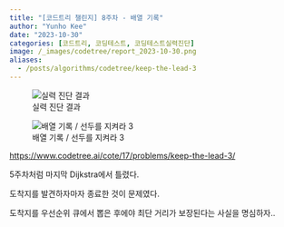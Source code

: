 ```yaml
---
title: "[코드트리 챌린지] 8주차 - 배열 기록"
author: "Yunho Kee"
date: "2023-10-30"
categories: [코드트리, 코딩테스트, 코딩테스트실력진단]
image: /_images/codetree/report_2023-10-30.png
aliases:
  - /posts/algorithms/codetree/keep-the-lead-3
---
```


::: {layout="[526, 474]" layout-valign="bottom"}
![실력 진단 결과]({{< meta image >}})

![배열 기록 / 선두를 지켜라 3](/_images/codetree/화면 캡처 2023-10-30 235037.jpg)
:::

<https://www.codetree.ai/cote/17/problems/keep-the-lead-3/>

5주차처럼 마지막 Dijkstra에서 틀렸다.

도착지를 발견하자마자 종료한 것이 문제였다.

도착지를 우선순위 큐에서 뽑은 후에야 최단 거리가 보장된다는 사실을 명심하자..